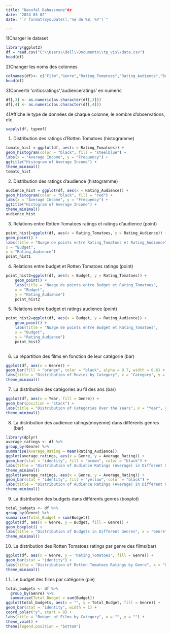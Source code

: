 ---
title: "Naoufal Bahassoune"éz
date: "2024-03-02"
date: "`r format(Sys.Date(),'%e de %B, %Y')`"

---
1)Charger le dataset 

```{r}
library(ggplot2)
df = read.csv("C:\\Users\\dell\\Documents\\tp_vis\\data.csv")
head(df)
```

2)Changer les noms des colonnes 
```{r}
colnames(df)<- c("Film","Genre","Rating_Tomatoes","Rating_Audience","Budget","Year")
head(df)
```
3)Convertir 'criticsratings','audienceratings' en numeric

```{r}
df[,3] <- as.numeric(as.character(df[,3]))
df[,4] <- as.numeric(as.character(df[,4]))
```
4)Affiche le type de données de chaque colonne, le nombre d'observations, etc.
```{r}
sapply(df, typeof)

```
1.  Distribution des ratings d'Rotten Tomatoes (histogramme)
```{r}
tomato_hist = ggplot(df, aes(x = Rating_Tomatoes)) +
geom_histogram(color = "black", fill = "steelblue") +
labs(x = "Average Income", y = "Frequency") +
ggtitle("Histogram of Average Income") +
theme_minimal()
tomato_hist
```
2.  Distribution des ratings d’audience (histogramme)
```{r}
audience_hist = ggplot(df, aes(x = Rating_Audience)) +
geom_histogram(color = "black", fill = "red") +
labs(x = "Average Income", y = "Frequency") +
ggtitle("Histogram of Average Income") +
theme_minimal()
audience_hist
```
3.  Relations entre Rotten Tomatoes ratings et ratings d’audience (point) 
```{r}
point_hist1=ggplot(df, aes(x = Rating_Tomatoes, y = Rating_Audience)) +
geom_point() +
labs(title = "Nuage de points entre Rating_Tomatoes et Rating_Audience",
x = "Budget",
y = "Rating_Audience")
point_hist1
```
4.  Relations entre budget et Rotten Tomatoes ratings (point) 

```{r}
point_hist2=ggplot(df, aes(x = Budget, y = Rating_Tomatoes)) +
    geom_point() +
    labs(title = "Nuage de points entre Budget et Rating_Tomatoes",
    x = "Budget",
    y = "Rating_Audience")
    point_hist2
```
5.  Relations entre budget et ratings audience (point) 

```{r}
point_hist2=ggplot(df, aes(x = Budget, y = Rating_Audience)) +
    geom_point() +
    labs(title = "Nuage de points entre Budget et Rating_Tomatoes",
    x = "Budget",
    y = "Rating_Audience")
    point_hist2
    
```
6.  La répartition des films en fonction de leur catégorie (bar) 

```{r}
ggplot(df, aes(x = Genre)) +
geom_bar(fill = "orange", color = "black", alpha = 0.7, width = 0.6) +
labs(title = "Distribution of Movies by Category", x = "Category", y = "Number of Movies") +
theme_minimal()
```
7.  La distribution des catégories au fil des ans (bar) 
```{r}
ggplot(df, aes(x = Year, fill = Genre)) +
geom_bar(position = "stack") +
labs(title = "Distribution of Categories Over the Years", x = "Year", y = "Number of Movies") +
theme_minimal()
```
8.  La distribution des audience ratings(moyenne) dans différents genres (bar)
```{r}
library(dplyr)
average_ratings <- df %>%
group_by(Genre) %>%
summarise(Average_Rating = mean(Rating_Audience))
ggplot(average_ratings, aes(x = Genre, y = Average_Rating)) +
geom_bar(stat = "identity", fill = "brown", color = "black") +
labs(title = "Distribution of Audience Ratings (Average) in Different Genres", x = "Genre", y = "Average Rating") +
theme_minimal()
ggplot(average_ratings, aes(x = Genre, y = Average_Rating)) +
geom_bar(stat = "identity", fill = "yellow", color = "black") +
labs(title = "Distribution of Audience Ratings (Average) in Different Genres", x = "Genre", y = "Average Rating") +
theme_minimal()
```

9.  La distribution des budgets dans différents genres (boxplot) 
```{r}
total_budgets <- df %>%
group_by(Genre) %>%
summarise(Total_Budget = sum(Budget))
ggplot(df, aes(x = Genre, y = Budget, fill = Genre)) +
geom_boxplot() +
labs(title = "Distribution of Budgets in Different Genres", x = "Genre", y = "Budget") +
theme_minimal()

```
10.  La distribution des Rotten Tomatoes ratings par genre des films(bar) 
```{r}
ggplot(df, aes(x = Genre, y = 'Rating_Tomatoes', fill = Genre)) +
geom_bar(stat = "identity") +
labs(title = "Distribution of Rotten Tomatoes Ratings by Genre", x = "Genre", y = "Rotten Tomatoes Rating") +
theme_minimal()

```
11. Le budget des films par catégorie (pie) 
```{r}
total_budgets <- df %>%
  group_by(Genre) %>%
  summarise(Total_Budget = sum(Budget))
ggplot(total_budgets, aes(x = "", y = Total_Budget, fill = Genre)) +
geom_bar(stat = "identity", width = 1) +
coord_polar("y", start = 0) +
labs(title = "Budget of Films by Category", x = "", y = "") +
theme_void() +
theme(legend.position = "bottom")


```


































